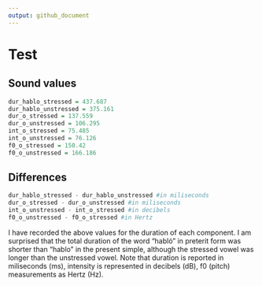 ```yaml
---
output: github_document
---
```


# Test
## Sound values
```r
dur_hablo_stressed = 437.687
dur_hablo_unstressed = 375.161
dur_o_stressed = 137.559
dur_o_unstressed = 106.295
int_o_stressed = 75.485
int_o_unstressed = 76.126
f0_o_stressed = 150.42
f0_o_unstressed = 166.186
```

## Differences
```r
dur_hablo_stressed - dur_hablo_unstressed #in miliseconds
dur_o_stressed - dur_o_unstressed #in miliseconds
int_o_unstressed - int_o_stressed #in decibels
f0_o_unstressed - f0_o_stressed #in Hertz
```

I have recorded the above values for the duration of each component.  I am surprised that the total duration of the word "habló" in preterit form was shorter than "hablo" in the present simple, although the stressed vowel was longer than the unstressed vowel.  Note that duration is reported in miliseconds (ms), intensity is represented in decibels (dB), f0 (pitch) measurements as Hertz (Hz).